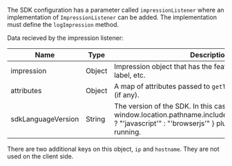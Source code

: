 
The SDK configuration has a parameter called `impressionListener` where an implementation of `ImpressionListener` can be added. The implementation must define the `logImpression` method.

Data recieved by the impression listener:

| **Name** | **Type** | **Description** |
| --- | --- | --- | 
| impression | Object | Impression object that has the feature, key, treatment, label, etc. |
| attributes | Object | A map of attributes passed to `getTreatment`/`getTreatments` (if any). |
| sdkLanguageVersion | String | The version of the SDK. In this case the language is { window.location.pathname.includes("Javascript%20SDK") ? "'javascript'" : "'browserjs'" } plus the version currently running. |

There are two additional keys on this object, `ip` and `hostname`. They are not used on the client side.